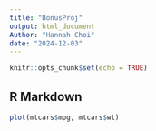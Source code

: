 ```yaml
---
title: "BonusProj"
output: html_document
Author: "Hannah Choi"
date: "2024-12-03"
---
```


```r
knitr::opts_chunk$set(echo = TRUE)
```

## R Markdown

```r
plot(mtcars$mpg, mtcars$wt)
```
